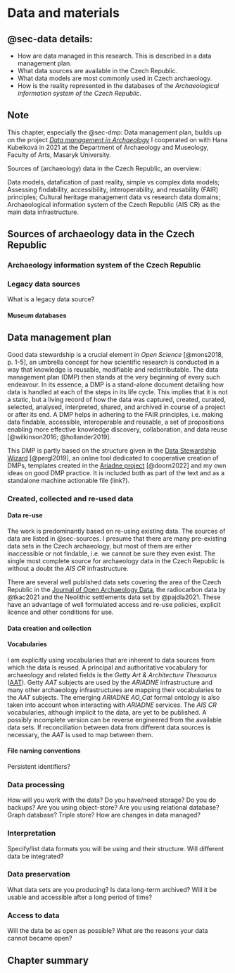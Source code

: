 # Data and materials {#sec-data}

::: {.callout-note}

## @sec-data details: {.unnumbered}

- How are data managed in this research.
  This is described in a data management plan.
- What data sources are available in the Czech Republic.
- What data models are most commonly used in Czech archaeology.
- How is the reality represented in the databases of the *Archaeological information system of the Czech Republic*.

:::

::: {.callout-note}

## Note

This chapter, especially the @sec-dmp: Data management plan, builds up on the project [*Data management in Archaeology*](https://www.phil.muni.cz/en/research/current-projects/57940) I cooperated on with Hana Kubelková in 2021 at the Department of Archaeology and Museology, Faculty of Arts, Masaryk University.

:::

Sources of (archaeology) data in the Czech Republic, an overview:

Data models, datafication of past reality, simple vs complex data models;
Assessing findability, accessibility, interoperability, and reusability (FAIR) principles;
Cultural heritage management data vs research data domains;
Archaeological information system of the Czech Republic (AIS CR) as the main data infrastructure.

## Sources of archaeology data in the Czech Republic {#sec-sources}



### Archaeology information system of the Czech Republic {#sec-aiscr}

### Legacy data sources

What is a legacy data source?

#### Museum databases

####


## Data management plan {#sec-dmp}

Good data stewardship is a crucial element in *Open Science* [@mons2018, p. 1-5], an umbrella concept for how scientific research is conducted in a way that knowledge is reusable, modifiable and redistributable.
The data management plan (DMP) then stands at the very beginning of every such endeavour.
In its essence, a DMP is a stand-alone document detailing how data is handled at each of the steps in its life cycle.
This implies that it is not a static, but a living record of how the data was captured, created, curated, selected, analysed, interpreted, shared, and archived in course of a project or after its end.
A DMP helps in adhering to the FAIR principles, i.e. making data findable, accessible, interoperable and reusable, a set of propositions enabling more effective knowledge discovery, collaboration, and data reuse [@wilkinson2016; @hollander2019].

This DMP is partly based on the structure given in the [Data Stewardship Wizard](ds-wizard.org) [@pergl2019], an online tool dedicated to cooperative creation of DMPs, templates created in the [Ariadne project](https://vast-lab.org/dmp/index.html) [@doorn2022] and my own ideas on good DMP practice.
It is included both as part of the text and as a standalone machine actionable file (link?).
<!-- add link for DMP JSON or other format... -->

### Created, collected and re-used data

#### Data re-use

The work is predominantly based on re-using existing data.
The sources of data are listed in @sec-sources.
I presume that there are many pre-existing data sets in the Czech archaeology, but most of them are either inaccessible or not findable, i.e. we cannot be sure they even exist.
The single most complete source for archaeology data in the Czech Republic is without a doubt the *AIS CR* infrastructure.

There are several well published data sets covering the area of the Czech Republic in the [Journal of Open Archaeology Data](https://openarchaeologydata.metajnl.com/), the radiocarbon data by @tkac2021 and the Neolithic settlements data set by @pajdla2021.
These have an advantage of well formulated access and re-use policies, explicit licence and other conditions for use.

<!-- Wikidata?, OpenStreetMap?
Re-use
Are there pre-existing data?
License? Conditions for use?
How is it accessed? -->

#### Data creation and collection
<!-- - Creation and collection
Data formats?
Volumes of data? Suitable for LTP and sharing? -->

#### Vocabularies

<!-- Any used vocabularies, terminologies, ontologies? -->
I am explicitly using vocabularies that are inherent to data sources from which the data is reused.
A principal and authoritative vocabulary for archaeology and related fields is the *Getty Art & Architecture Thesaurus* ([AAT](https://www.getty.edu/research/tools/vocabularies/aat/)).
Getty *AAT* subjects are used by the *ARIADNE* infrastructure and many other archaeology infrastructures are mapping their vocabularies to the *AAT* subjects.
The emerging *ARIADNE* *AO_Cat* formal ontology is also taken into account when interacting with *ARIADNE* services.
The *AIS CR* vocabularies, although implicit to the data, are yet to be published.
A possibly incomplete version can be reverse engineered from the available data sets.
If reconciliation between data from different data sources is necessary, the *AAT* is used to map between them.

<!-- Any metadata convention? -->

#### File naming conventions




Persistent identifiers?

### Data processing

How will you work with the data?
Do you have/need storage?
Do you do backups?
Are you using object-store? Are you using relational database? Graph database? Triple store?
How are changes in data managed?

### Interpretation

Specify/list data formats you will be using and their structure.
Will different data be integrated?

### Data preservation

What data sets are you producing?
Is data long-term archived? Will it be usable and accessible after a long period of time?

### Access to data

Will the data be as open as possible?
What are the reasons your data cannot became open?

## Chapter summary {.unnumbered}
